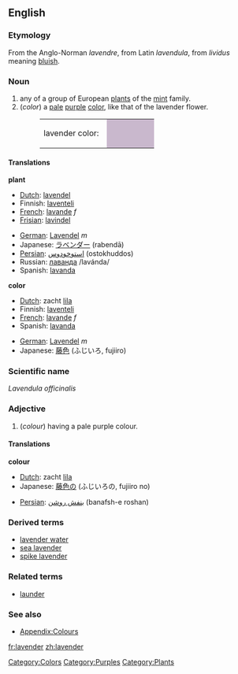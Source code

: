{{wikipedia}}
==English==
===Etymology===
From the Anglo-Norman ''lavendre'', from Latin ''lavendula'', from ''lividus'' meaning [[bluish]].

===Noun===
#any of a group of European [[plant]]s of the [[mint]] family.
#(''color'') a [[pale]] [[purple]] [[color]], like that of the lavender flower.
#:<table><tr><td>lavender color: &nbsp;</td><td bgcolor="#C9B8CD" width="80">&nbsp; </td></tr></table>

====Translations====
'''plant'''
{{top}}
*[[Dutch]]: [[lavendel]]
*Finnish: [[laventeli]]
*[[French]]: [[lavande]] ''f''
*[[Frisian]]: [[lavindel]]
{{mid}}
*[[German]]: [[Lavendel]] ''m''
*Japanese: [[ラベンダー]] (rabendā)
*[[Persian]]: [[استوخودوس]] (ostokhuddos)
*Russian: [[лаванда]] /lavánda/ {{f}}
*Spanish: [[lavanda]]
{{bottom}}

'''color'''
{{top}}
*[[Dutch]]: zacht [[lila]]
*Finnish: [[laventeli]]
*[[French]]: [[lavande]] ''f''
*Spanish: [[lavanda]]
{{mid}}
*[[German]]: [[Lavendel]] ''m''
*Japanese: [[藤色]] (ふじいろ, fujiiro)
{{bottom}}

===Scientific name===
''Lavendula officinalis''



===Adjective===
#(''colour'') having a pale purple colour. 

====Translations====
'''colour'''
{{top}}
*[[Dutch]]: zacht [[lila]]
*Japanese: [[藤色]]の (ふじいろの, fujiiro no)
{{mid}}
*[[Persian]]: [[بنفش روشن]] (banafsh-e roshan)
{{bottom}}

===Derived terms===
*[[lavender water]]
*[[sea lavender]]
*[[spike lavender]]

===Related terms===
*[[launder]]

===See also===
*[[Wiktionary_Appendix:Colours|Appendix:Colours]]

[[Category:Colors]]
[[Category:Purples]]
[[Category:Plants]]

[[fr:lavender]]
[[zh:lavender]]